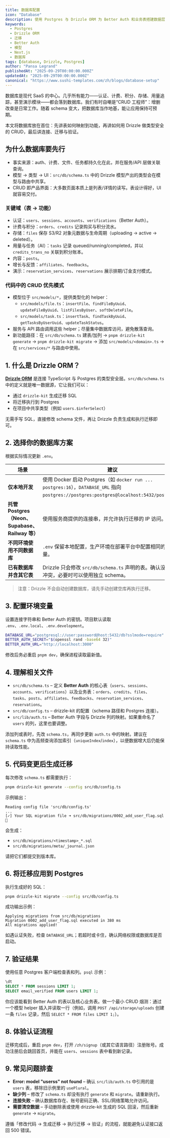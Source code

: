```yaml
---
title: 数据库配置
icon: "Database"
description: 使用 Postgres 与 Drizzle ORM 为 Better Auth 和业务表搭建数据层。
keywords:
  - Postgres
  - Drizzle ORM
  - 迁移
  - Better Auth
  - 模型
  - Next.js
  - 数据库
tags: [database, Drizzle, Postgres]
author: "Pansa Legrand"
publishedAt: "2025-09-29T00:00:00.000Z"
updatedAt: "2025-09-29T00:00:00.000Z"
canonical: "https://www.sushi-templates.com/zh/blogs/database-setup"
---
```


数据库是现代 SaaS 的中心。几乎所有能力——认证、计费、积分、存储、用量追踪，甚至演示模块——都会落到数据库。我们有时自嘲是“CRUD 工程师”：增删改查是日常工作。随着 schema 变大，把数据库当作地基，能让应用保持可预期。

本文将数据库放在首位：先讲表如何映射到功能，再讲如何用 Drizzle 做类型安全的 CRUD，最后讲连接、迁移与验证。

## 为什么数据库要先行

- 事实来源：auth、计费、文件、任务都持久化在此，并在服务/API 层做关联查询。
- 模型 → 类型 → UI：`src/db/schema.ts` 中的 Drizzle 模型产出的类型会在模型与路由中共享。
- CRUD 即产品界面：大多数页面本质上是列表/详情的读写。表设计得好，UI 就容易交付。

### 关键域（表 → 功能）

- 认证：`users`、`sessions`、`accounts`、`verifications`（Better Auth）。
- 计费与积分：`orders`、`credits` 记录购买与积分流水。
- 存储：`files` 保存 S3/R2 对象元数据与生命周期（uploading → active → deleted）。
- 用量与任务（AI）：`tasks` 记录 queued/running/completed，并以 `credits_trans_no` 关联到积分账本。
- 内容：`posts`。
- 增长与反馈：`affiliates`、`feedbacks`。
- 演示：`reservation_services`、`reservations` 展示排期/订金支付模式。

### 代码中的 CRUD 优先模式

- 模型位于 `src/models/*`，提供类型化的 helper：
  - `src/models/file.ts`：`insertFile`、`findFileByUuid`、`updateFileByUuid`、`listFilesByUser`、`softDeleteFile`。
  - `src/models/task.ts`：`insertTask`、`findTaskByUuid`、`getTasksByUserUuid`、`updateTaskStatus`。
- 服务与 API 路由调用这些 helper；尽量集中数据库访问，避免散落查询。
- 新功能路径：在 `src/db/schema.ts` 建表/加列 → `pnpm drizzle-kit generate` → `pnpm drizzle-kit migrate` → 添加 `src/models/<domain>.ts` → 在 `src/services/*` 与路由中使用。

## 1. 什么是 Drizzle ORM？

**[Drizzle ORM](https://orm.drizzle.team/)** 是连接 TypeScript 与 Postgres 的类型安全层。`src/db/schema.ts` 中的定义就是唯一数据源，它让我们可以：

- 通过 `drizzle-kit` 生成迁移 SQL
- 将迁移执行到 Postgres
- 在项目中共享类型（例如 `users.$inferSelect`）

无需手写 SQL，直接修改 schema 文件，再让 Drizzle 负责生成和执行迁移即可。

## 2. 选择你的数据库方案

根据实际情况更新 `.env`。

| 场景 | 建议 |
| --- | --- |
| **仅本地开发** | 使用 Docker 启动 Postgres（如 `docker run ... postgres:16`），`DATABASE_URL` 指向 `postgres://postgres:postgres@localhost:5432/postgres`。 |
| **托管 Postgres（Neon、Supabase、Railway 等）** | 使用服务商提供的连接串，并允许执行迁移的 IP 访问。 |
| **不同环境使用不同数据库** | `.env` 保留本地配置，生产环境在部署平台中配置相同的环境变量。 |
| **已有数据库并含其它表** | Drizzle 只会修改 `src/db/schema.ts` 声明的表。确认没有命名冲突，必要时可以使用独立 schema。 |

> 注意：Drizzle 不会自动创建数据库，请先手动创建空库再执行迁移。

## 3. 配置环境变量

设置连接字符串和 Better Auth 的密钥。项目默认读取 `.env`、`.env.local`、`.env.development`。

```bash  title=".env"
DATABASE_URL="postgresql://user:password@host:5432/db?sslmode=require"
BETTER_AUTH_SECRET="$(openssl rand -base64 32)"
BETTER_AUTH_URL="http://localhost:3000"
```

修改后务必重启 `pnpm dev`，确保进程读取最新值。

## 4. 理解相关文件

- `src/db/schema.ts` – 定义 **Better Auth** 的核心表（`users`、`sessions`、`accounts`、`verifications`）以及业务表：`orders`、`credits`、`files`、`tasks`、`posts`、`affiliates`、`feedbacks`、`reservation_services`、`reservations`。
- `src/db/config.ts` – drizzle-kit 的配置（schema 路径和 Postgres 连接）。
- `src/lib/auth.ts` – Better Auth 字段与 Drizzle 列的映射。如果重命名了 `users` 的列，这里也要调整。

添加列或表时，先改 `schema.ts`，再同步更新 `auth.ts` 中的映射。建议在 `schema.ts` 中为高频查询添加索引（`uniqueIndex`/`index`），以便数据增大后仍能保持读取性能。

## 5. 代码变更后生成迁移

每次修改 `schema.ts` 都需要执行：

```bash
pnpm drizzle-kit generate --config src/db/config.ts
```

示例输出：

```
Reading config file 'src/db/config.ts'
...
[✓] Your SQL migration file ➜ src/db/migrations/0002_add_user_flag.sql 🚀
```

会生成：

- `src/db/migrations/<timestamp>_*.sql`
- `src/db/migrations/meta/_journal.json`

请把它们都提交到版本库。

## 6. 将迁移应用到 Postgres

执行生成好的 SQL：

```bash
pnpm drizzle-kit migrate --config src/db/config.ts
```

成功输出示例：

```
Applying migrations from src/db/migrations
Migration 0002_add_user_flag.sql executed in 380 ms
All migrations applied!
```

如遇认证失败，检查 `DATABASE_URL`；若超时或卡住，确认网络权限或数据库是否启动。

## 7. 验证结果

使用任意 Postgres 客户端检查表和列。`psql` 示例：

```sql
\dt
SELECT * FROM sessions LIMIT 1;
SELECT email_verified FROM users LIMIT 1;
```

你应该能看到 Better Auth 的表以及核心业务表。做一个最小 CRUD 烟测：通过一个模型 helper 插入并读取一行（例如，调用 `POST /api/storage/uploads` 创建一条 `files` 记录，然后 `SELECT * FROM files LIMIT 1;`）。

## 8. 体验认证流程

迁移完成后，重启 `pnpm dev`，打开 `/zh/signup`（或其它语言路径）注册账号。成功注册后会跳回首页，并能在 `users`、`sessions` 表中看到新记录。

## 9. 常见问题排查

- **Error: model "userss" not found** – 确认 `src/lib/auth.ts` 中引用的是 `users` 表，移除旧示例里的 `usePlural`。 
- **缺少列** – 修改了 `schema.ts` 却没有执行 `generate` 和 `migrate`。请重新执行。 
- **连接失败** – 确认数据库存在、账号密码正确、SSL/网络策略允许访问。 
- **需要清空数据** – 手动删除表或使用 drizzle-kit 生成的 SQL 回滚，然后重新 `generate` → `migrate`。

遵循「修改代码 → 生成迁移 → 执行迁移 → 验证」的流程，就能避免认证接口返回 500 错误。
